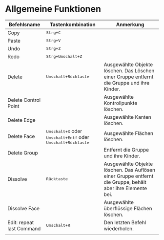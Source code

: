 
# Allgemeine Funktionen

| Befehlsname               | Tastenkombination                                         | Anmerkung                                                                                                  |
| ------------------------- | --------------------------------------------------------- | ---------------------------------------------------------------------------------------------------------- |
| Copy                      | <kbd>Strg+C</kbd>                                       |                                                                                                            |
| Paste                     | <kbd>Strg+V</kbd>                                       |                                                                                                            |
| Undo                      | <kbd>Strg+Z</kbd>                                       |                                                                                                            |
| Redo                      | <kbd>Strg+Umschalt+Z</kbd>                            |                                                                                                            |
| Delete                    | <kbd>Umschalt+Rücktaste</kbd>                           | Ausgewählte Objekte löschen. Das Löschen einer Gruppe entfernt die Gruppe und ihre Kinder.                 |
| Delete Control Point      |                                                           | Ausgewählte Kontrollpunkte löschen.                                                                        |
| Delete Edge               |                                                           | Ausgewählte Kanten löschen.                                                                                |
| Delete Face               | <kbd>Umschalt+X</kbd> oder <kbd>Umschalt+Entf</kbd> oder <kbd>Umschalt+Rücktaste</kbd>  | Ausgewählte Flächen löschen.                                                 |
| Delete Group              |                                                           | Entfernt die Gruppe und ihre Kinder.                                                                       |
| Dissolve                  | <kbd>Rücktaste</kbd>                                      | Ausgewählte Objekte löschen. Das Auflösen einer Gruppe entfernt die Gruppe, behält aber ihre Elemente bei. |
| Dissolve Face             |                                                           | Ausgewählte überflüssige Flächen löschen.                                                                  |
| Edit: repeat last Command | <kbd>Umschalt+R</kbd>                                   | Den letzten Befehl wiederholen.                                                                            |
|                           |                                                           |                                                                                                            |
